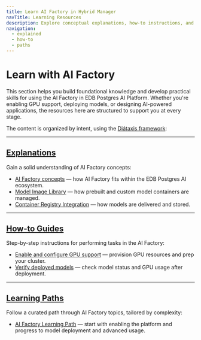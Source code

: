 ```yaml
---
title: Learn AI Factory in Hybrid Manager
navTitle: Learning Resources
description: Explore conceptual explanations, how-to instructions, and curated learning paths for building GenAI solutions with AI Factory.
navigation:
  - explained
  - how-to
  - paths
---
```


# Learn with AI Factory

This section helps you build foundational knowledge and develop practical skills for using the AI Factory in EDB Postgres AI Platform. Whether you're enabling GPU support, deploying models, or designing AI-powered applications, the resources here are structured to support you at every stage.

The content is organized by intent, using the [Diátaxis framework](https://diataxis.fr/):

---

## [Explanations](./explained)

Gain a solid understanding of AI Factory concepts:

- [AI Factory concepts](./explained/ai-factory/index.mdx) — how AI Factory fits within the EDB Postgres AI ecosystem.
- [Model Image Library](./explained/model-image-library/model-image-library-explained.mdx) — how prebuilt and custom model containers are managed.
- [Container Registry Integration](./explained/model-image-library/container-registry-explained.mdx) — how models are delivered and stored.

---

## [How-to Guides](./how-to)

Step-by-step instructions for performing tasks in the AI Factory:

- [Enable and configure GPU support](./how-to/ai-factory/setup-gpu.mdx) — provision GPU resources and prep your cluster.
- [Verify deployed models](./how-to/ai-factory/verify-models.mdx) — check model status and GPU usage after deployment.

---

## [Learning Paths](./paths)

Follow a curated path through AI Factory topics, tailored by complexity:

- [AI Factory Learning Path](./paths/ai-factory/index.mdx) — start with enabling the platform and progress to model deployment and advanced usage.
